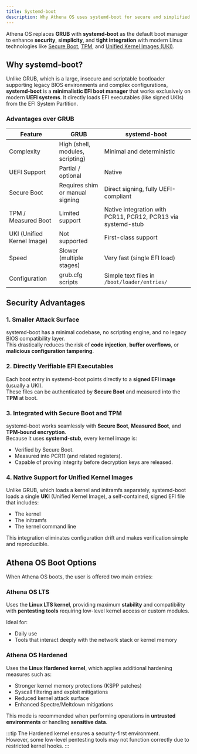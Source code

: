 ```yaml
---
title: Systemd-boot
description: Why Athena OS uses systemd-boot for secure and simplified booting.
---
```


Athena OS replaces **GRUB** with **systemd-boot** as the default boot manager to enhance **security**, **simplicity**, and **tight integration** with modern Linux technologies like [Secure Boot](/en/installation/secureboot/), [TPM](/en/installation/tpm/), and [Unified Kernel Images (UKI)](/en/installation/uki/).

## Why systemd-boot?

Unlike GRUB, which is a large, insecure and scriptable bootloader supporting legacy BIOS environments and complex configurations, **systemd-boot** is a **minimalistic EFI boot manager** that works exclusively on modern **UEFI systems**. It directly loads EFI executables (like signed UKIs) from the EFI System Partition.

### Advantages over GRUB

| Feature | GRUB | systemd-boot |
| -------- | ---- | ------------- |
| Complexity | High (shell, modules, scripting) | Minimal and deterministic |
| UEFI Support | Partial / optional | Native |
| Secure Boot | Requires shim or manual signing | Direct signing, fully UEFI-compliant |
| TPM / Measured Boot | Limited support | Native integration with PCR11, PCR12, PCR13 via systemd-stub |
| UKI (Unified Kernel Image) | Not supported | First-class support |
| Speed | Slower (multiple stages) | Very fast (single EFI load) |
| Configuration | grub.cfg scripts | Simple text files in `/boot/loader/entries/` |

## Security Advantages

### 1. Smaller Attack Surface
systemd-boot has a minimal codebase, no scripting engine, and no legacy BIOS compatibility layer.  
This drastically reduces the risk of **code injection**, **buffer overflows**, or **malicious configuration tampering**.

### 2. Directly Verifiable EFI Executables
Each boot entry in systemd-boot points directly to a **signed EFI image** (usually a UKI).  
These files can be authenticated by **Secure Boot** and measured into the **TPM** at boot.

### 3. Integrated with Secure Boot and TPM
systemd-boot works seamlessly with **Secure Boot**, **Measured Boot**, and **TPM-bound encryption**.  
Because it uses **systemd-stub**, every kernel image is:
- Verified by Secure Boot.
- Measured into PCR11 (and related registers).
- Capable of proving integrity before decryption keys are released.

### 4. Native Support for Unified Kernel Images
Unlike GRUB, which loads a kernel and initramfs separately, systemd-boot loads a single **UKI** (Unified Kernel Image), a self-contained, signed EFI file that includes:
- The kernel
- The initramfs
- The kernel command line

This integration eliminates configuration drift and makes verification simple and reproducible.

## Athena OS Boot Options

When Athena OS boots, the user is offered two main entries:

### **Athena OS LTS**
Uses the **Linux LTS kernel**, providing maximum **stability** and compatibility with **pentesting tools** requiring low-level kernel access or custom modules.

Ideal for:
- Daily use
- Tools that interact deeply with the network stack or kernel memory

### **Athena OS Hardened**
Uses the **Linux Hardened kernel**, which applies additional hardening measures such as:
- Stronger kernel memory protections (KSPP patches)
- Syscall filtering and exploit mitigations
- Reduced kernel attack surface
- Enhanced Spectre/Meltdown mitigations

This mode is recommended when performing operations in **untrusted environments** or handling **sensitive data**.

:::tip
The Hardened kernel ensures a security-first environment.  
However, some low-level pentesting tools may not function correctly due to restricted kernel hooks.
:::

<ImageComponent />
